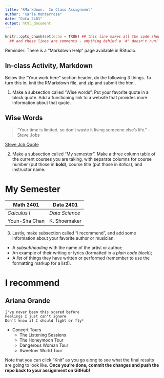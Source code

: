 ```yaml
---
title: 'RMarkdown:  In Class Assignment'
author: "Karla Monterrosa"
date: "Data 2401"
output: html_document
---
```



```r
knitr::opts_chunk$set(echo = TRUE) ## this line makes all the code show! 
  ## and these lines are comments - anything behind a '#' doesn't run!
```


Reminder: There is a "Markdown Help" page available in RStudio. 


## In-class Activity, Markdown

Below the "Your work here" section header, do the following 3 things. To turn this in, knit the RMarkdown file, and zip and submit the html.  

1. Make a subsection called "Wise words". Put your favorite quote in a block quote. Add a functioning link to a website that provides more information about that quote.

## Wise Words

> "Your time is limited, so don't waste it living someone else's life." - Steve Jobs

[Steve Job Quote](https://www.librarianshipstudies.com/2018/07/your-time-is-limited-so-dont-waste-it.html)

2. Make a subsection called "My semester". Make a three column table of the current courses you are taking, with separate columns for course number (put those in __bold__), course title (put those in _italics_), and instructor name.


# My Semester

__Math 2401__ | __Data 2401__   
------------- | ------------- 
_Calculus I_  | _Data Science_
Youn-Sha Chan | K. Shoemaker  

3. Lastly, make subsection called "I recommend", and add some information about your favorite author or musician.
    
+ A _subsubheading_ with the name of the artist or author;    
+ An example of their writing or lyrics (formatted in a *plain code block*);   
+ A _list_ of things they have written or performed (remember to use the formatting markup for a list!).     


# I recommend
## Ariana Grande
```
I've never been this scared before
Feelings I just can't ignore
Don't know if I should fight or fly*
```
* Concert Tours
    + The Listening Sessions
    + The Honeymoon Tour
    + Dangerous Woman Tour
    + Sweetner World Tour 

Note that you can click "Knit" as you go along to see what the final results are going to look like. **Once you're done, commit the changes and push the repo back to your assignment on GitHub!**
 

